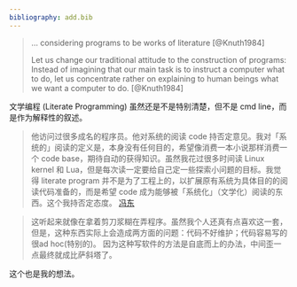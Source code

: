 ```yaml
---
bibliography: add.bib
---
```


>
... considering programs to be works of literature
[@Knuth1984]
>
Let us change our traditional attitude to the construction of programs: Instead of imagining that our main task is to instruct a computer what to do, let us concentrate rather on explaining to human beings what we want a computer to do.
[@Knuth1984]

文学编程 (Literate Programming) 虽然还是不是特别清楚，但不是 cmd line，而是作为解释性的叙述。

>
他访问过很多成名的程序员。他对系统的阅读 code 持否定意见。我对「系统的」阅读的定义是，本身没有任何目的，希望像消费一本小说那样消费一个 code base，期待自动的获得知识。虽然我花过很多时间读 Linux kernel 和 Lua，但是每次读一定要给自己定一些探索小问题的目标。我觉得 literate program 并不是为了工程上的，以扩展原有系统为具体目的的阅读代码准备的，而是希望 code 成为能够被「系统化」（文学化）阅读的东西。这个我持否定态度。
[冯东](https://www.zhihu.com/question/26978956/answer/73576593)

>
这听起来就像在拿着剪刀浆糊在弄程序。虽然我个人还真有点喜欢这一套，但是，这种东西实际上会造成两方面的问题：代码不好维护；代码容易写的很ad hoc(特别的)。
因为这种写软件的方法是自底而上的办法，中间歪一点最终就成比萨斜塔了。

这个也是我的想法。